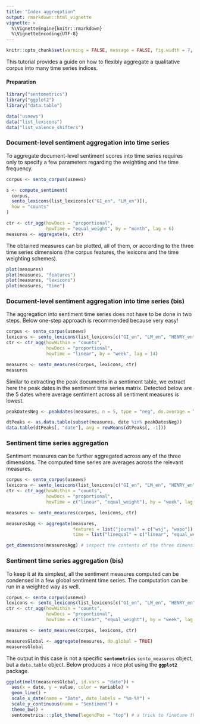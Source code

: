 ```yaml
---
title: "Index aggregation"
output: rmarkdown::html_vignette
vignette: >
  %\VignetteEngine{knitr::rmarkdown}
  %\VignetteEncoding{UTF-8}
---
```


```r
knitr::opts_chunk$set(warning = FALSE, message = FALSE, fig.width = 7, fig.height = 4, fig.align = "center")
```

This tutorial provides a guide on how to flexibly aggregate a qualitative corpus into many time series indices.

#### Preparation

```r
library("sentometrics")
library("ggplot2")
library("data.table")

data("usnews")
data("list_lexicons")
data("list_valence_shifters")
```

### Document-level sentiment aggregation into time series

To aggregate document-level sentiment scores into time series requires only to specify a few parameters regarding the weighting and the time frequency.

```r
corpus <- sento_corpus(usnews)

s <- compute_sentiment(
  corpus,
  sento_lexicons(list_lexicons[c("GI_en", "LM_en")]),
  how = "counts"
)

ctr <- ctr_agg(howDocs = "proportional",
               howTime = "equal_weight", by = "month", lag = 6)
measures <- aggregate(s, ctr)
```

The obtained measures can be plotted, all of them, or according to the three time series dimensions (the corpus features, the lexicons and the time weighting schemes).

```r
plot(measures)
plot(measures, "features")
plot(measures, "lexicons")
plot(measures, "time")
```

### Document-level sentiment aggregation into time series (bis)

The aggregation into sentiment time series does not have to be done in two steps. Below one-step approach is recommended because very easy!

```r
corpus <- sento_corpus(usnews)
lexicons <- sento_lexicons(list_lexicons[c("GI_en", "LM_en", "HENRY_en")])
ctr <- ctr_agg(howWithin = "counts",
               howDocs = "proportional",
               howTime = "linear", by = "week", lag = 14)

measures <- sento_measures(corpus, lexicons, ctr)
measures
```

Similar to extracting the peak documents in a sentiment table, we extract here the peak dates in the sentiment time series matrix. Detected below are the 5 dates where average sentiment across all sentiment measures is lowest.

```r
peakDatesNeg <- peakdates(measures, n = 5, type = "neg", do.average = TRUE)
```

```r
dtPeaks <- as.data.table(subset(measures, date %in% peakDatesNeg))
data.table(dtPeaks[, "date"], avg = rowMeans(dtPeaks[, -1]))
```

### Sentiment time series aggregation

Sentiment measures can be further aggregated across any of the three dimensions. The computed time series are averages across the relevant measures.

```r
corpus <- sento_corpus(usnews)
lexicons <- sento_lexicons(list_lexicons[c("GI_en", "LM_en", "HENRY_en")])
ctr <- ctr_agg(howWithin = "counts",
               howDocs = "proportional",
               howTime = c("linear", "equal_weight"), by = "week", lag = 14)

measures <- sento_measures(corpus, lexicons, ctr)

measuresAgg <- aggregate(measures,
                         features = list("journal" = c("wsj", "wapo")),
                         time = list("linequal" = c("linear", "equal_weight")))

get_dimensions(measuresAgg) # inspect the contents of the three dimensions
```

### Sentiment time series aggregation (bis)

To keep it at its simplest, all the sentiment measures computed can be condensed in a few global sentiment time series. The computation can be run in a weighted way as well.  

```r
corpus <- sento_corpus(usnews)
lexicons <- sento_lexicons(list_lexicons[c("GI_en", "LM_en", "HENRY_en")])
ctr <- ctr_agg(howWithin = "counts",
               howDocs = "proportional",
               howTime = c("linear", "equal_weight"), by = "week", lag = 14)

measures <- sento_measures(corpus, lexicons, ctr)

measuresGlobal <- aggregate(measures, do.global = TRUE)
measuresGlobal
```

The output in this case is not a specific **`sentometrics`** `sento_measures` object, but a `data.table` object. Below produces a nice plot using the **`ggplot2`** package.

```r
ggplot(melt(measuresGlobal, id.vars = "date")) +
  aes(x = date, y = value, color = variable) +
  geom_line() +
  scale_x_date(name = "Date", date_labels = "%m-%Y") +
  scale_y_continuous(name = "Sentiment") +
  theme_bw() + 
  sentometrics:::plot_theme(legendPos = "top") # a trick to finetune the plot display
```

